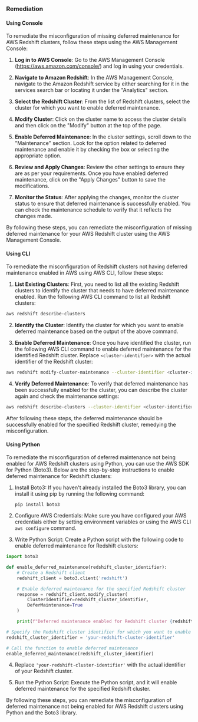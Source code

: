 ### Remediation

#### Using Console

To remediate the misconfiguration of missing deferred maintenance for AWS Redshift clusters, follow these steps using the AWS Management Console:

1. **Log in to AWS Console**: Go to the AWS Management Console (https://aws.amazon.com/console/) and log in using your credentials.

2. **Navigate to Amazon Redshift**: In the AWS Management Console, navigate to the Amazon Redshift service by either searching for it in the services search bar or locating it under the "Analytics" section.

3. **Select the Redshift Cluster**: From the list of Redshift clusters, select the cluster for which you want to enable deferred maintenance.

4. **Modify Cluster**: Click on the cluster name to access the cluster details and then click on the "Modify" button at the top of the page.

5. **Enable Deferred Maintenance**: In the cluster settings, scroll down to the "Maintenance" section. Look for the option related to deferred maintenance and enable it by checking the box or selecting the appropriate option.

6. **Review and Apply Changes**: Review the other settings to ensure they are as per your requirements. Once you have enabled deferred maintenance, click on the "Apply Changes" button to save the modifications.

7. **Monitor the Status**: After applying the changes, monitor the cluster status to ensure that deferred maintenance is successfully enabled. You can check the maintenance schedule to verify that it reflects the changes made.

By following these steps, you can remediate the misconfiguration of missing deferred maintenance for your AWS Redshift cluster using the AWS Management Console.

#### Using CLI

To remediate the misconfiguration of Redshift clusters not having deferred maintenance enabled in AWS using AWS CLI, follow these steps:

1. **List Existing Clusters**: First, you need to list all the existing Redshift clusters to identify the cluster that needs to have deferred maintenance enabled. Run the following AWS CLI command to list all Redshift clusters:

```bash
aws redshift describe-clusters
```

2. **Identify the Cluster**: Identify the cluster for which you want to enable deferred maintenance based on the output of the above command.

3. **Enable Deferred Maintenance**: Once you have identified the cluster, run the following AWS CLI command to enable deferred maintenance for the identified Redshift cluster. Replace `<cluster-identifier>` with the actual identifier of the Redshift cluster:

```bash
aws redshift modify-cluster-maintenance --cluster-identifier <cluster-identifier> --defer-maintenance
```

4. **Verify Deferred Maintenance**: To verify that deferred maintenance has been successfully enabled for the cluster, you can describe the cluster again and check the maintenance settings:

```bash
aws redshift describe-clusters --cluster-identifier <cluster-identifier>
```

After following these steps, the deferred maintenance should be successfully enabled for the specified Redshift cluster, remedying the misconfiguration.

#### Using Python

To remediate the misconfiguration of deferred maintenance not being enabled for AWS Redshift clusters using Python, you can use the AWS SDK for Python (Boto3). Below are the step-by-step instructions to enable deferred maintenance for Redshift clusters:

1. Install Boto3: If you haven't already installed the Boto3 library, you can install it using pip by running the following command:
   ```
   pip install boto3
   ```

2. Configure AWS Credentials: Make sure you have configured your AWS credentials either by setting environment variables or using the AWS CLI `aws configure` command.

3. Write Python Script: Create a Python script with the following code to enable deferred maintenance for Redshift clusters:

```python
import boto3

def enable_deferred_maintenance(redshift_cluster_identifier):
    # Create a Redshift client
    redshift_client = boto3.client('redshift')

    # Enable deferred maintenance for the specified Redshift cluster
    response = redshift_client.modify_cluster(
        ClusterIdentifier=redshift_cluster_identifier,
        DeferMaintenance=True
    )

    print(f"Deferred maintenance enabled for Redshift cluster {redshift_cluster_identifier}")

# Specify the Redshift cluster identifier for which you want to enable deferred maintenance
redshift_cluster_identifier = 'your-redshift-cluster-identifier'

# Call the function to enable deferred maintenance
enable_deferred_maintenance(redshift_cluster_identifier)
```

4. Replace `'your-redshift-cluster-identifier'` with the actual identifier of your Redshift cluster.

5. Run the Python Script: Execute the Python script, and it will enable deferred maintenance for the specified Redshift cluster.

By following these steps, you can remediate the misconfiguration of deferred maintenance not being enabled for AWS Redshift clusters using Python and the Boto3 library.

